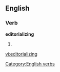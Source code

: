 ==English==

===Verb===
'''editorializing'''
# {{present participle of|editorialize}}
[[Category:English verbs]]

[[vi:editorializing]]